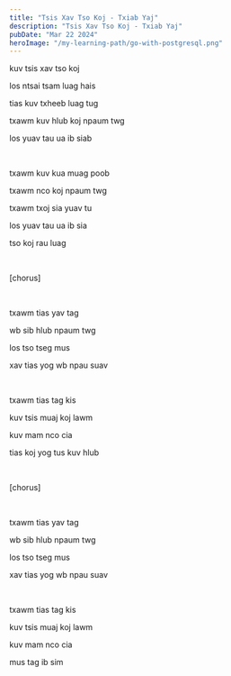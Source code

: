 ```yaml
---
title: "Tsis Xav Tso Koj - Txiab Yaj"
description: "Tsis Xav Tso Koj - Txiab Yaj"
pubDate: "Mar 22 2024"
heroImage: "/my-learning-path/go-with-postgresql.png"
---
```


kuv tsis xav tso koj

los ntsai tsam luag hais

tias kuv txheeb luag tug

txawm kuv hlub koj npaum twg

los yuav tau ua ib siab

<br />

txawm kuv kua muag poob

txawm nco koj npaum twg

txawm txoj sia yuav tu

los yuav tau ua ib sia

tso koj rau luag

<br />

[chorus]

<br />

txawm tias yav tag

wb sib hlub npaum twg

los tso tseg mus

xav tias yog wb npau suav

<br />

txawm tias tag kis

kuv tsis muaj koj lawm

kuv mam nco cia

tias koj yog tus kuv hlub

<br />

[chorus]

<br />

txawm tias yav tag

wb sib hlub npaum twg

los tso tseg mus

xav tias yog wb npau suav

<br />

txawm tias tag kis

kuv tsis muaj koj lawm

kuv mam nco cia

mus tag ib sim
